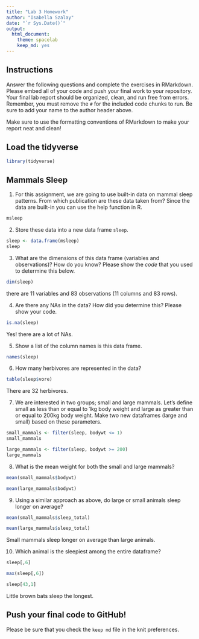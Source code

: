 ```yaml
---
title: "Lab 3 Homework"
author: "Isabella Szalay"
date: "`r Sys.Date()`"
output:
  html_document: 
    theme: spacelab
    keep_md: yes
---
```


## Instructions
Answer the following questions and complete the exercises in RMarkdown. Please embed all of your code and push your final work to your repository. Your final lab report should be organized, clean, and run free from errors. Remember, you must remove the `#` for the included code chunks to run. Be sure to add your name to the author header above.  

Make sure to use the formatting conventions of RMarkdown to make your report neat and clean!  

## Load the tidyverse
```r
library(tidyverse)
```

## Mammals Sleep
1. For this assignment, we are going to use built-in data on mammal sleep patterns. From which publication are these data taken from? Since the data are built-in you can use the help function in R.
```r
msleep
```


2. Store these data into a new data frame `sleep`.
```r
sleep <- data.frame(msleep)
sleep
```


3. What are the dimensions of this data frame (variables and observations)? How do you know? Please show the *code* that you used to determine this below.  
```r
dim(sleep)
```
there are 11 variables and 83 observations (11 columns and 83 rows).


4. Are there any NAs in the data? How did you determine this? Please show your code.  
```r
is.na(sleep)
```
Yes! there are a lot of NAs.


5. Show a list of the column names is this data frame.
```r
names(sleep)
```


6. How many herbivores are represented in the data?  
```r
table(sleep$vore)
```
There are 32 herbivores.


7. We are interested in two groups; small and large mammals. Let's define small as less than or equal to 1kg body weight and large as greater than or equal to 200kg body weight. Make two new dataframes (large and small) based on these parameters.
```r
small_mammals <- filter(sleep, bodywt <= 1)
small_mammals
```

```r
large_mammals <- filter(sleep, bodywt >= 200)
large_mammals
```


8. What is the mean weight for both the small and large mammals?
```r
mean(small_mammals$bodywt)
```

```r
mean(large_mammals$bodywt)
```

9. Using a similar approach as above, do large or small animals sleep longer on average?  
```r
mean(small_mammals$sleep_total)
```

```r
mean(large_mammals$sleep_total)
```
Small mammals sleep longer on average than large animals.

10. Which animal is the sleepiest among the entire dataframe?
```r
sleep[,6]
```

```r
max(sleep[,6])
```
```r
sleep[43,1]
```
Little brown bats sleep the longest.

## Push your final code to GitHub!
Please be sure that you check the `keep md` file in the knit preferences.   